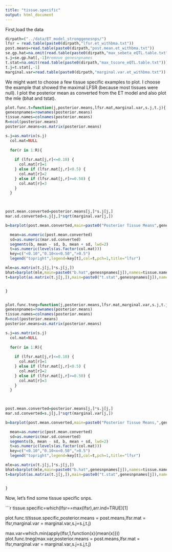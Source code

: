 ```yaml
---
title: "tissue.specific"
output: html_document
---
```


First,load the data

```r
dirpath=("../data/ET_model_stronggenesnps/")
lfsr = read.table(paste0(dirpath,"lfsr.et_withbma.txt"))
post.means=read.table(paste0(dirpath,"post.mean.et_withbma.txt"))
se.gp.hat=na.omit(read.table(paste0(dirpath,"max_sebeta_eQTL.table.txt")))[,-c(1)]
s.j=se.gp.hat[,-1]#remove genesnpnames
t.stat=na.omit(read.table(paste0(dirpath,"max_tscore_eQTL.table.txt")))[,-c(1,47)]
t.j=t.stat[,-1]
marginal.var=read.table(paste0(dirpath,"marginal.var.et_withbma.txt"))

```

We might want to choose a few tissue specific examples to plot. I choose the example that showed the maximal LFSR (because most tissues were null). I plot the posterior mean as converted from the ET model and also plot the mle (bhat and tstat).

```r
plot.func.t=function(j,posterior.means,lfsr.mat,marginal.var,s.j,t.j){
genesnpnames=rownames(posterior.means)
tissue.names=colnames(posterior.means)
R=ncol(posterior.means)
posterior.means=as.matrix(posterior.means)

s.j=as.matrix(s.j)
  col.mat=NULL
  
  for(r in 1:R){
    
    if (lfsr.mat[j,r]<=0.10) {
      col.mat[r]=1
    } else if (lfsr.mat[j,r]<0.5) {
      col.mat[r]=2
    } else if (lfsr.mat[j,r]>=0.50) {
      col.mat[r]=3
    } 
  }
  


post.mean.converted=posterior.means[j,]*s.j[j,]
mar.sd.converted=s.j[j,]*sqrt(marginal.var[j,])

b=barplot(post.mean.converted,main=paste0("Posterior Tissue Means",genesnpnames[j]),names=tissue.names,col=col.mat,las=2,ylim=c((min(post.mean.converted)-0.05),(max(post.mean.converted)+0.10)),cex.names=0.5,ylab="Posterior Mean")

  mean=as.numeric(post.mean.converted)
  sd=as.numeric(mar.sd.converted)
  segments(b, mean - sd, b, mean + sd, lwd=2)
  t=as.numeric(levels(as.factor(col.mat)))
  key=c("<0.10","0.10<x<0.50",">0.5")
  legend("topright",legend=key[t],col=t,pch=1,title="lfsr")

mle=as.matrix(t.j[j,]*s.j[j,])
bhat=barplot(mle,main=paste0("b.hat",genesnpnames[j]),names=tissue.names,las=2,ylim=c((min(mle)-0.05),(max(mle)+0.10)),cex.names=0.5,ylab="MLE")
t=barplot(as.matrix(t.j[j,]),main=paste0("t.stat",genesnpnames[j]),names=tissue.names,las=2,ylim=c((min(t.j[j,])-0.05),(max(t.j[j,])+0.10)),cex.names=0.5,ylab="MLE")


}


plot.func.tneg=function(j,posterior.means,lfsr.mat,marginal.var,s.j,t.j){
genesnpnames=rownames(posterior.means)
tissue.names=colnames(posterior.means)
R=ncol(posterior.means)
posterior.means=as.matrix(posterior.means)

s.j=as.matrix(s.j)
  col.mat=NULL
  
  for(r in 1:R){
    
    if (lfsr.mat[j,r]<=0.10) {
      col.mat[r]=1
    } else if (lfsr.mat[j,r]<0.5) {
      col.mat[r]=2
    } else if (lfsr.mat[j,r]>=0.50) {
      col.mat[r]=3
    } 
  }
  


post.mean.converted=posterior.means[j,]*s.j[j,]
mar.sd.converted=s.j[j,]*sqrt(marginal.var[j,])

b=barplot(post.mean.converted,main=paste0("Posterior Tissue Means,",genesnpnames[j]),names=tissue.names,col=col.mat,las=2,ylim=c((min(post.mean.converted)-0.05),0),cex.names=0.5,ylab="Posterior Mean")

  mean=as.numeric(post.mean.converted)
  sd=as.numeric(mar.sd.converted)
  segments(b, mean - sd, b, mean + sd, lwd=2)
  t=as.numeric(levels(as.factor(col.mat)))
  key=c("<0.10","0.10<x<0.50",">0.5")
  legend("topright",legend=key[t],col=t,pch=1,title="lfsr")

mle=as.matrix(t.j[j,]*s.j[j,])
bhat=barplot(mle,main=paste0("b.hat",genesnpnames[j]),names=tissue.names,las=2,ylim=c((min(mle)-0.05),0),cex.names=0.5,ylab="MLE")
t=barplot(as.matrix(t.j[j,]),main=paste0("t.stat",genesnpnames[j]),names=tissue.names,las=2,ylim=c(min(t.j[j,]),0),cex.names=0.5,ylab="MLE")


}
```

Now, let's find some tissue specific snps.

```r
tissue.specific=which(lfsr==max(lfsr),arr.ind=TRUE)[1]


plot.func.t(tissue.specific,posterior.means = post.means,lfsr.mat = lfsr,marginal.var = marginal.var,s.j=s.j,t.j)

max.var=which.min(apply(lfsr,1,function(x){mean(x)}))
plot.func.tneg(max.var,posterior.means = post.means,lfsr.mat = lfsr,marginal.var = marginal.var,s.j=s.j,t.j)

